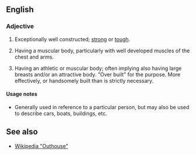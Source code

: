 ==English==
{{move}}
===Adjective===
{{en-adj|pos=[[built]] [[like]] a [[brick]] [[shithouse]]|-}}

# {{Australia|Canada|US|simile|colloquial|mildly|vulgar}} {{context|of an object}} Exceptionally well constructed; [[strong]] or [[tough]].
# {{Australia|Canada|US|simile|idiomatic|colloquial|mildly|vulgar}} {{context|of a man}} Having a muscular body, particularly with well developed muscles of the chest and arms.
# {{Canada|US|simile|idiomatic|colloquial|somewhat|vulgar}} {{context|of a woman}} Having an athletic or muscular body; often implying also having large breasts and/or an attractive body. "Over built" for the purpose. More effectively, or handsomely built than is strictly necessary.

====Usage notes====
* Generally used in reference to a particular person, but may also be used to describe cars, boats, buildings, etc.

==See also==
*[http://en.wikipedia.org/w/index.php?title=Outhouse&action=historysubmit&diff=424788251&oldid=424314138 Wikipedia "Outhouse"]